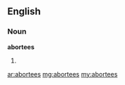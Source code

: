 ==English==
===Noun===
'''abortees'''
# {{plural of|[[abortee]]}}

[[ar:abortees]]
[[mg:abortees]]
[[my:abortees]]